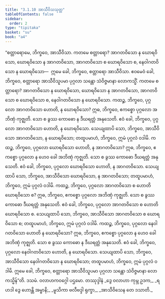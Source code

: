 ```yaml
---
title: "3.1.10 အာသီဝိသသုတ္တ"
tableOfContents: false
sidebar:
  order: 2
type: "tipitaka"
basket: "su"
book: "a4"
---
```



<DynamicBreadcrumb />

<Division number="110" book="a4">

<Paragraph number="724" book="a4">
“စတ္တာရောမေ, ဘိက္ခဝေ, အာသီဝိသာ. ကတမေ စတ္တာရော? အာဂတဝိသော န ဃောရဝိသော, ဃောရဝိသော န အာဂတဝိသော, အာဂတဝိသော စ ဃောရဝိသော စ, နေဝါဂတဝိသော န ဃောရဝိသော—  ဣမေ ခေါ, ဘိက္ခဝေ, စတ္တာရော အာသီဝိသာ. ဧဝမေဝံ ခေါ, ဘိက္ခဝေ, စတ္တာရော အာသီဝိသူပမာ ပုဂ္ဂလာ သန္တော သံဝိဇ္ဇမာနာ လောကသ္မိံ. ကတမေ စတ္တာရော? အာဂတဝိသော န ဃောရဝိသော, ဃောရဝိသော န အာဂတဝိသော, အာဂတဝိသော စ ဃောရဝိသော စ, နေဝါဂတဝိသော န ဃောရဝိသော.
</Paragraph>

<Paragraph number="725" book="a4">
ကထဉ္စ, ဘိက္ခဝေ, ပုဂ္ဂလော အာဂတဝိသော ဟောတိ, န ဃောရဝိသော? ဣဓ, ဘိက္ခဝေ, ဧကစ္စော ပုဂ္ဂလော အဘိဏှံ ကုဇ္ဈတိ. သော စ ခွဿ ကောဓော န ဒီဃရတ္တံ အနုသေတိ. ဧဝံ ခေါ, ဘိက္ခဝေ, ပုဂ္ဂလော အာဂတဝိသော ဟောတိ, န ဃောရဝိသော. သေယျထာပိ သော, ဘိက္ခဝေ, အာသီဝိသော အာဂတဝိသော, န ဃောရဝိသော; တထူပမာဟံ, ဘိက္ခဝေ, ဣမံ ပုဂ္ဂလံ ဝဒါမိ.
</Paragraph>

<Paragraph number="726" book="a4">
ကထဉ္စ, ဘိက္ခဝေ, ပုဂ္ဂလော ဃောရဝိသော ဟောတိ, န အာဂတဝိသော? ဣဓ, ဘိက္ခဝေ, ဧကစ္စော ပုဂ္ဂလော န ဟေဝ ခေါ အဘိဏှံ ကုဇ္ဈတိ. သော စ ခွဿ ကောဓော ဒီဃရတ္တံ အနုသေတိ. ဧဝံ ခေါ, ဘိက္ခဝေ, ပုဂ္ဂလော ဃောရဝိသော ဟောတိ, န အာဂတဝိသော. သေယျထာပိ သော, ဘိက္ခဝေ, အာသီဝိသော ဃောရဝိသော, န အာဂတဝိသော; တထူပမာဟံ, ဘိက္ခဝေ, ဣမံ ပုဂ္ဂလံ ဝဒါမိ.
</Paragraph>

<Paragraph number="727" book="a4">
ကထဉ္စ, ဘိက္ခဝေ, ပုဂ္ဂလော အာဂတဝိသော စ ဟောတိ ဃောရဝိသော စ? ဣဓ, ဘိက္ခဝေ, ဧကစ္စော ပုဂ္ဂလော အဘိဏှံ ကုဇ္ဈတိ. သော စ ခွဿ ကောဓော ဒီဃရတ္တံ အနုသေတိ. ဧဝံ ခေါ, ဘိက္ခဝေ, ပုဂ္ဂလော အာဂတဝိသော စ ဟောတိ ဃောရဝိသော စ. သေယျထာပိ သော, ဘိက္ခဝေ, အာသီဝိသော အာဂတဝိသော စ ဃောရဝိသော စ; တထူပမာဟံ, ဘိက္ခဝေ, ဣမံ ပုဂ္ဂလံ ဝဒါမိ.
</Paragraph>

<Paragraph number="728" book="a4">
ကထဉ္စ, ဘိက္ခဝေ, ပုဂ္ဂလော နေဝါဂတဝိသော ဟောတိ န ဃောရဝိသော? ဣဓ, ဘိက္ခဝေ, ဧကစ္စော ပုဂ္ဂလော န ဟေဝ ခေါ အဘိဏှံ ကုဇ္ဈတိ. သော စ ခွဿ ကောဓော န ဒီဃရတ္တံ အနုသေတိ. ဧဝံ ခေါ, ဘိက္ခဝေ, ပုဂ္ဂလော နေဝါဂတဝိသော ဟောတိ, န ဃောရဝိသော. သေယျထာပိ သော, ဘိက္ခဝေ, အာသီဝိသော နေဝါဂတဝိသော န ဃောရဝိသော; တထူပမာဟံ, ဘိက္ခဝေ, ဣမံ ပုဂ္ဂလံ ဝဒါမိ. ဣမေ ခေါ, ဘိက္ခဝေ, စတ္တာရော အာသီဝိသူပမာ ပုဂ္ဂလာ သန္တော သံဝိဇ္ဇမာနာ လောကသ္မိန်”တိ.

</Paragraph>
</Division>

<Paragraph number="729" type="center" book="a4">
ဒသမံ.



</Paragraph>

<Paragraph number="730" type="center" book="a4">
ဝလာဟကဝဂ္ဂေါ ပဌမော.



</Paragraph>

<Paragraph number="731" type="center" book="a4">
တဿုဒ္ဒါနံ


</Paragraph>

<Paragraph number="732" type="verses" book="a4">
_ဒွေ ဝလာဟာ ကုမ္ဘ ဥဒက,_  
_ရဟဒါ ဒွေ ဟောန္တိ အမ္ဗာနိ;_  
_မူသိကာ ဗလီဗဒ္ဒါ ရုက္ခာ,_  
_အာသီဝိသေန တေ ဒသာတိ._
</Paragraph>